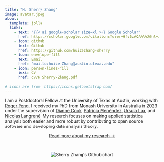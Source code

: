 ```yaml
---
title: "H. Sherry Zhang"
image: avatar.jpeg
about: 
  template: jolla
  links: 
    - text: "{{< ai google-scholar size=xl >}} Google Scholar"
      href: https://scholar.google.com/citations?user=HfvBzAQAAAAJ&hl=it
    - icon: github
      text: Github
      href: https://github.com/huizezhang-sherry
    - icon: envelope-fill
      text: Email
      href: "mailto:huize.Zhang@austin.utexas.edu"
    - icon: person-lines-fill
      text: CV
      href: cv/H.Sherry-Zhang.pdf
    
# icons are from: https://icons.getbootstrap.com/
---
```


I am a Postdoctoral Fellow at the University of Texas at Austin, working with [Roger Peng](https://rdpeng.org/). I received my PhD from Monash University in Australia in 2023 under the supervision of [Dianne Cook](https://www.dicook.org/), [Patricia Menéndez](https://www.patriciamenendez.com/about/), [Ursula Laa](https://uschilaa.github.io/), and [Nicolas Langrené](https://staff.uic.edu.cn/nicolaslangrene/en). My research focuses on making applied statistical analysis both easier and more robust by contributing to open source software and developing data analysis theory.

<center class="readmore">[Read more about my research &rarr;](research/index.html)</center>

<br>

<!--# supervised by Di Cook, Patricia Menéndez, Ursula Laa, and Nicolas Langrené.  -->

<!-- One of my projects, [ferrn](https://github.com/huizezhang-sherry/ferrn), focuses on creating diagnostic plots to understand the optimisers in projection pursuit, a multivariate dimension reduction method. I have also been working on a spatio-temporal data class, [cubble](https://github.com/huizezhang-sherry/cubble) (cubical-tibble), to help with data wrangling and making glyph maps. -->

<center><img src="https://ghchart.rshah.org/huizezhang-sherry" alt="Sherry Zhang&apos;s Github chart"/></center>
